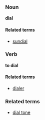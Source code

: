 ===Noun===
'''dial'''

====Related terms====
*[[sundial]]

===Verb===
'''to dial'''

====Related terms====
*[[dialer]]

===Related terms===
*[[dial tone]]